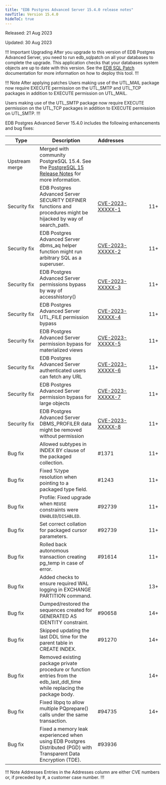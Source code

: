 ```yaml
---
title: "EDB Postgres Advanced Server 15.4.0 release notes"
navTitle: Version 15.4.0
hideToC: true
---
```


Released: 21 Aug 2023

Updated: 30 Aug 2023

!!! Important Upgrading
After you upgrade to this version of EDB Postgres Advanced Server, you need to run edb_sqlpatch on all your databases to complete the upgrade. This application checks that your databases system objects are up to date with this version. See the [EDB SQL Patch](/tools/edb_sqlpatch) documentation for more information on how to deploy this tool.
!!!

!!! Note After applying patches
Users making use of the UTL_MAIL package now require EXECUTE permission on the UTL_SMTP and UTL_TCP packages in addition to EXECUTE permission on UTL_MAIL.

Users making use of the UTL_SMTP package now require EXECUTE permission on the UTL_TCP packages in addition to EXECUTE permission on UTL_SMTP.
!!!

EDB Postgres Advanced Server 15.4.0 includes the following enhancements and bug fixes:

|       Type        |                                                                       Description                                                                        | Addresses&nbsp;&nbsp;&nbsp;&nbsp;&nbsp;&nbsp;&nbsp;&nbsp;&nbsp;&nbsp;&nbsp;&nbsp;&nbsp;&nbsp;&nbsp; |     |
| ----------------- | -------------------------------------------------------------------------------------------------------------------------------------------------------- | --------------------------------------------------------------------------------------------------- | --- |
| Upstream merge    | Merged with community PostgreSQL 15.4. See the [PostgreSQL 15 Release Notes](https://www.postgresql.org/docs/15/release-15-4.html) for more information. |                                                                                                     |     |
| Security&nbsp;fix | EDB Postgres Advanced Server SECURITY DEFINER functions and procedures might be hijacked by way of search_path.                                           | [CVE-2023-XXXXX-1](/security/advisories/cve2023xxxxx1/)                                             | 11+ |
| Security&nbsp;fix | EDB Postgres Advanced Server dbms_aq helper function might run arbitrary SQL as a superuser.                                                        | [CVE-2023-XXXXX-2](/security/advisories/cve2023xxxxx2/)                                             | 11+ |
| Security&nbsp;fix | EDB Postgres Advanced Server permissions bypass by way of accesshistory()                                                                               | [CVE-2023-XXXXX-3](/security/advisories/cve2023xxxxx3/)                                             | 11+ |
| Security&nbsp;fix | EDB Postgres Advanced Server UTL_FILE permission bypass                                                                                           | [CVE-2023-XXXXX-4](/security/advisories/cve2023xxxxx4/)                                             | 11+ |
| Security&nbsp;fix | EDB Postgres Advanced Server permission bypass for materialized views                                                                             | [CVE-2023-XXXXX-5](/security/advisories/cve2023xxxxx5/)                                             | 11+ |
| Security&nbsp;fix | EDB Postgres Advanced Server authenticated users can fetch any URL                                                                                | [CVE-2023-XXXXX-6](/security/advisories/cve2023xxxxx6/)                                             | 11+ |
| Security&nbsp;fix | EDB Postgres Advanced Server permission bypass for large objects                                                                                  | [CVE-2023-XXXXX-7](/security/advisories/cve2023xxxxx7/)                                             | 11+ |
| Security&nbsp;fix | EDB Postgres Advanced Server DBMS_PROFILER data might be removed without permission                                                                 | [CVE-2023-XXXXX-8](/security/advisories/cve2023xxxxx8/)                                             | 11+ |
| Bug&nbsp;fix      | Allowed subtypes in INDEX BY clause of the packaged collection.                                                                                          | #1371                                                                                               | 11+ |
| Bug&nbsp;fix      | Fixed %type resolution when pointing to a packaged type field.                                                                                           | #1243                                                                                               | 11+ |
| Bug&nbsp;fix      | Profile: Fixed upgrade when `REUSE` constraints were `ENABLED`/`DISABLED`.                                                                               | #92739                                                                                              | 11+ |
| Bug&nbsp;fix      | Set correct collation for packaged cursor parameters.                                                                                                    | #92739                                                                                              | 11+ |
| Bug&nbsp;fix      | Rolled back autonomous transaction creating pg_temp in case of error.                                                                                    | #91614                                                                                              | 11+ |
| Bug&nbsp;fix      | Added checks to ensure required WAL logging in EXCHANGE PARTITION command.                                                                               |                                                                                                     | 13+ |
| Bug&nbsp;fix      | Dumped/restored the sequences created for GENERATED AS IDENTITY constraint.                                                                              | #90658                                                                                              | 14+ |
| Bug&nbsp;fix      | Skipped updating the last DDL time for the parent table in CREATE INDEX.                                                                                 | #91270                                                                                              | 14+ |
| Bug&nbsp;fix      | Removed existing package private procedure or function entries from the edb_last_ddl_time while replacing the package body.                              |                                                                                                     | 14+ |
| Bug&nbsp;fix      | Fixed libpq to allow multiple PQprepare() calls under the same transaction.                                                                              | #94735                                                                                              | 14+ |
| Bug&nbsp;fix      | Fixed a memory leak experienced when using EDB Postgres Distributed (PGD) with Transparent Data Encryption (TDE).                                                                                                                                     | #93936                                                                                              |     |

!!! Note Addresses
Entries in the Addresses column are either CVE numbers or, if preceded by #, a customer case number.
!!!

